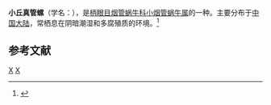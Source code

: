 {{Speciesbox
| taxon = Euphaedusa soria
| binomial_authority = (Gredler, 1883)
}}
'''小丘真管螺'''（学名：''{{lang|la|Euphaedusa soria}}''），是[[柄眼目|柄眼目]][[烟管蜗牛科|烟管蜗牛科]][[小烟管蜗牛属|小烟管蜗牛属]]的一种。主要分布于[[中国大陆|中国大陆]]，常栖息在阴暗潮湿和多腐殖质的环境。<ref>{{cite web|url=http://shell.sinica.edu.tw/chinese/shellbase_detail.php?science_no=5952|title=国际贝库：小丘真管螺|publisher=台湾贝类资料库|accessdate=2009-08-11}}</ref>

== 参考文献 ==
{{reflist}}
{{taxonbar}}
[[Category:_1883年描述的动物|X]]
[[Category:小烟管蜗牛属|X]]